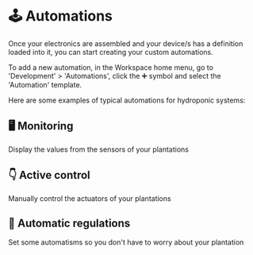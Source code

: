 
# 🕹️ Automations
Once your electronics are assembled and your device/s has a definition loaded into it, you can start creating your custom automations.

To add a new automation, in the Workspace home menu, go to 'Development' > 'Automations', click the ➕​ symbol and select the 'Automation' template.

Here are some examples of typical automations for hydroponic systems:

## 🖥️​ Monitoring
<div>
Display the values from the sensors of your plantations
</div>
<Cards>
  <Card title="🧪 pH" href="/docs/guide/built-ins/steps" />
  <Card title="🧂 EC" href="/docs/guide/built-ins/steps" />
  <Card title="🌡️ Temperature & humidity" href="/docs/guide/built-ins/steps" />
  <Card title="🔆 Light" href="/docs/guide/built-ins/steps" />
  <Card title="♨️​ Water temperature" href="/docs/guide/built-ins/steps" />
</Cards>

## 👇​ Active control
<div>
Manually control the actuators of your plantations
</div>
<Cards>
  <Card title="🚰​ Water level" href="/docs/guide/built-ins/callout" />
  <Card title="⛽ Nutrient pumping" href="/docs/guide/built-ins/callout" />
  <Card title="💡 Photoperiod" href="/docs/guide/built-ins/tabs" />
  <Card title="🫗 Flushing" href="/docs/guide/built-ins/steps" />
</Cards>

## 🔄 Automatic regulations
<div>
Set some automatisms so you don't have to worry about your plantation
</div>
<Cards>
  <Card title="🚰​ Water level stability" href="/Workspace/Automations/waterlevel" />
  <Card title="🧪 pH autoregulation" href="/docs/guide/built-ins/steps" />
  <Card title="🧂 EC autoregulation" href="/docs/guide/built-ins/steps" />
  <Card title="💡 Photoperiod " href="/Workspace/Automations/photoperiod" />
  <Card title="🫗 Flushing" href="/docs/guide/built-ins/steps" />
</Cards>